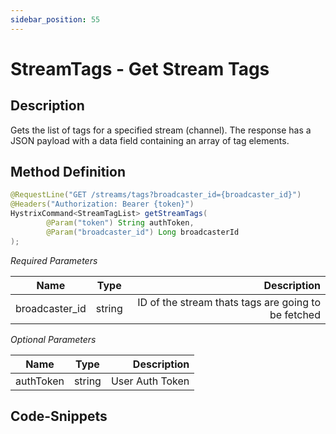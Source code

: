 ```yaml
---
sidebar_position: 55
---
```



# StreamTags - Get Stream Tags

## Description

Gets the list of tags for a specified stream (channel).
The response has a JSON payload with a data field containing an array of tag elements.

## Method Definition

```java
@RequestLine("GET /streams/tags?broadcaster_id={broadcaster_id}")    
@Headers("Authorization: Bearer {token}")
HystrixCommand<StreamTagList> getStreamTags(
		@Param("token") String authToken,
		@Param("broadcaster_id") Long broadcasterId
);
```

*Required Parameters*

| Name          | Type      | Description  |
| ------------- |:---------:| -----------------:|
| broadcaster_id | string | ID of the stream thats tags are going to be fetched |

*Optional Parameters*

| Name          | Type      | Description  |
| ------------- |:---------:| -----------------:|
| authToken     | string    | User Auth Token |

## Code-Snippets
